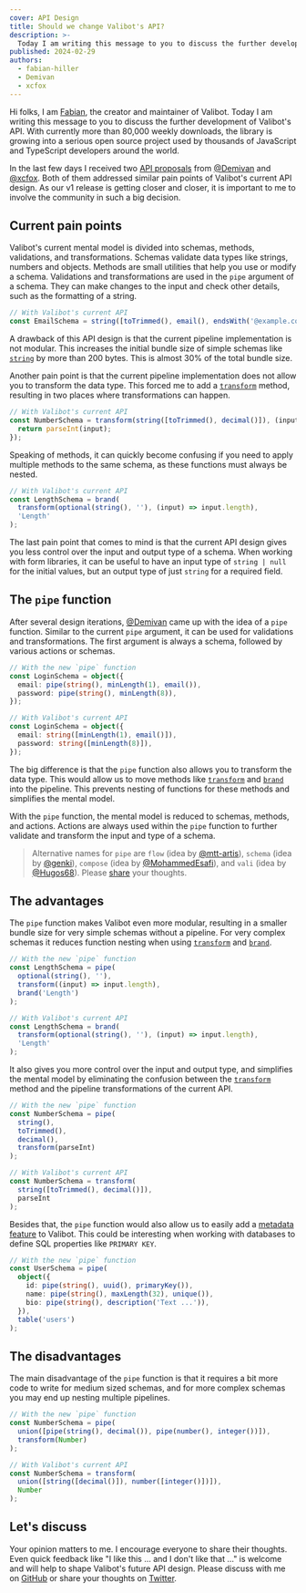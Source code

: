 ```yaml
---
cover: API Design
title: Should we change Valibot's API?
description: >-
  Today I am writing this message to you to discuss the further development of Valibot's API.
published: 2024-02-29
authors:
  - fabian-hiller
  - Demivan
  - xcfox
---
```



Hi folks, I am [Fabian](https://twitter.com/FabianHiller), the creator and maintainer of Valibot. Today I am writing this message to you to discuss the further development of Valibot's API. With currently more than 80,000 weekly downloads, the library is growing into a serious open source project used by thousands of JavaScript and TypeScript developers around the world.

<NpmDownloads alt="Daily downloads from August 2023 to March 2024" />

In the last few days I received two [API proposals](https://github.com/fabian-hiller/valibot/discussions/453) from [@Demivan](https://github.com/Demivan) and [@xcfox](https://github.com/xcfox). Both of them addressed similar pain points of Valibot's current API design. As our v1 release is getting closer and closer, it is important to me to involve the community in such a big decision.

## Current pain points

Valibot's current mental model is divided into schemas, methods, validations, and transformations. Schemas validate data types like strings, numbers and objects. Methods are small utilities that help you use or modify a schema. Validations and transformations are used in the `pipe` argument of a schema. They can make changes to the input and check other details, such as the formatting of a string.

```ts
// With Valibot's current API
const EmailSchema = string([toTrimmed(), email(), endsWith('@example.com')]);
```

A drawback of this API design is that the current pipeline implementation is not modular. This increases the initial bundle size of simple schemas like [`string`](https://valibot.dev/api/string/) by more than 200 bytes. This is almost 30% of the total bundle size.

Another pain point is that the current pipeline implementation does not allow you to transform the data type. This forced me to add a [`transform`](https://valibot.dev/api/transform/) method, resulting in two places where transformations can happen.

```ts
// With Valibot's current API
const NumberSchema = transform(string([toTrimmed(), decimal()]), (input) => {
  return parseInt(input);
});
```

Speaking of methods, it can quickly become confusing if you need to apply multiple methods to the same schema, as these functions must always be nested.

```ts
// With Valibot's current API
const LengthSchema = brand(
  transform(optional(string(), ''), (input) => input.length),
  'Length'
);
```

The last pain point that comes to mind is that the current API design gives you less control over the input and output type of a schema. When working with form libraries, it can be useful to have an input type of `string | null` for the initial values, but an output type of just `string` for a required field.

## The `pipe` function

After several design iterations, [@Demivan](https://github.com/Demivan) came up with the idea of a `pipe` function. Similar to the current `pipe` argument, it can be used for validations and transformations. The first argument is always a schema, followed by various actions or schemas.

```ts
// With the new `pipe` function
const LoginSchema = object({
  email: pipe(string(), minLength(1), email()),
  password: pipe(string(), minLength(8)),
});

// With Valibot's current API
const LoginSchema = object({
  email: string([minLength(1), email()]),
  password: string([minLength(8)]),
});
```

The big difference is that the `pipe` function also allows you to transform the data type. This would allow us to move methods like [`transform`](https://valibot.dev/api/transform/) and [`brand`](https://valibot.dev/api/brand/) into the pipeline. This prevents nesting of functions for these methods and simplifies the mental model.

With the `pipe` function, the mental model is reduced to schemas, methods, and actions. Actions are always used within the `pipe` function to further validate and transform the input and type of a schema.

> Alternative names for `pipe` are `flow` (idea by [@mtt-artis](https://github.com/mtt-artis)), `schema` (idea by [@genki](https://github.com/genki)), `compose` (idea by [@MohammedEsafi](https://github.com/MohammedEsafi)), and `vali` (idea by [@Hugos68](https://github.com/Hugos68)). Please [share](https://github.com/fabian-hiller/valibot/discussions/463) your thoughts.

## The advantages

The `pipe` function makes Valibot even more modular, resulting in a smaller bundle size for very simple schemas without a pipeline. For very complex schemas it reduces function nesting when using [`transform`](https://valibot.dev/api/transform/) and [`brand`](https://valibot.dev/api/brand/).

```ts
// With the new `pipe` function
const LengthSchema = pipe(
  optional(string(), ''),
  transform((input) => input.length),
  brand('Length')
);

// With Valibot's current API
const LengthSchema = brand(
  transform(optional(string(), ''), (input) => input.length),
  'Length'
);
```

It also gives you more control over the input and output type, and simplifies the mental model by eliminating the confusion between the [`transform`](https://valibot.dev/api/transform/) method and the pipeline transformations of the current API.

```ts
// With the new `pipe` function
const NumberSchema = pipe(
  string(),
  toTrimmed(),
  decimal(),
  transform(parseInt)
);

// With Valibot's current API
const NumberSchema = transform(
  string([toTrimmed(), decimal()]),
  parseInt
);
```

Besides that, the `pipe` function would also allow us to easily add a [metadata feature](https://github.com/fabian-hiller/valibot/issues/373) to Valibot. This could be interesting when working with databases to define SQL properties like `PRIMARY KEY`.

```ts
// With the new `pipe` function
const UserSchema = pipe(
  object({
    id: pipe(string(), uuid(), primaryKey()),
    name: pipe(string(), maxLength(32), unique()),
    bio: pipe(string(), description('Text ...')),
  }),
  table('users')
);
```

## The disadvantages

The main disadvantage of the `pipe` function is that it requires a bit more code to write for medium sized schemas, and for more complex schemas you may end up nesting multiple pipelines.

```ts
// With the new `pipe` function
const NumberSchema = pipe(
  union([pipe(string(), decimal()), pipe(number(), integer())]),
  transform(Number)
);

// With Valibot's current API
const NumberSchema = transform(
  union([string([decimal()]), number([integer()])]),
  Number
);
```

## Let's discuss

Your opinion matters to me. I encourage everyone to share their thoughts. Even quick feedback like "I like this ... and I don't like that ..." is welcome and will help to shape Valibot's future API design. Please discuss with me on [GitHub](https://github.com/fabian-hiller/valibot/discussions/463) or share your thoughts on [Twitter](https://twitter.com/FabianHiller/status/1763253086464639035).
